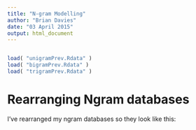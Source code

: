 ```yaml
---
title: "N-gram Modelling"
author: "Brian Davies"
date: "03 April 2015"
output: html_document
---
```


```r
```

```r
load( "unigramPrev.Rdata" )
load( "bigramPrev.Rdata" )
load( "trigramPrev.Rdata" )
```

# Rearranging Ngram databases

I've rearranged my ngram databases so they look like this:

